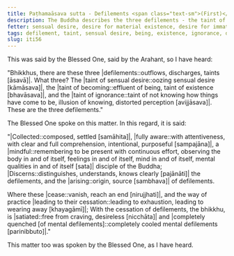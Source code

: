 ```yaml
---
title: Paṭhamaāsava sutta - Defilements <span class="text-sm">(First)</span>
description: The Buddha describes the three defilements - the taint of sensual desire, the taint of being, and the taint of ignorance, and the way of practice leading to their cessation.
fetter: sensual desire, desire for material existence, desire for immaterial existence, ignorance
tags: defilement, taint, sensual desire, being, existence, ignorance, discernment, quenching, collectedness, fully aware, mindfulness, cessation, craving, iti, iti50-99
slug: iti56
---
```


This was said by the Blessed One, said by the Arahant, so I have heard:

"Bhikkhus, there are these three |defilements::outflows, discharges, taints [āsavā]|. What three? The \|taint of sensual desire::oozing sensual desire [kāmāsava]|, the \|taint of becoming::effluent of being, taint of existence [bhavāsava]|, and the \|taint of ignorance::taint of not knowing how things have come to be, illusion of knowing, distorted perception [avijjāsava]|. These are the three defilements."

The Blessed One spoke on this matter. In this regard, it is said:

"|Collected::composed, settled [samāhita]|, \|fully aware::with attentiveness, with clear and full comprehension, intentional, purposeful [sampajāna]|,
a |mindful::remembering to be present with continuous effort, observing the body in and of itself, feelings in and of itself, mind in and of itself, mental qualities in and of itself [sata]| disciple of the Buddha;
|Discerns::distinguishes, understands, knows clearly [pajānāti]| the defilements,
and the |arising::origin, source [sambhava]| of defilements.

Where these |cease::vanish, reach an end [nirujjhati]|,
and the way of practice \|leading to their cessation::leading to exhaustion, leading to wearing away [khayagāmī]|;
With the cessation of defilements, the bhikkhu,
is \|satiated::free from craving, desireless [nicchāta]| and \|completely quenched [of mental defilements]::completely cooled mental defilements [parinibbuto]|."

This matter too was spoken by the Blessed One, as I have heard.